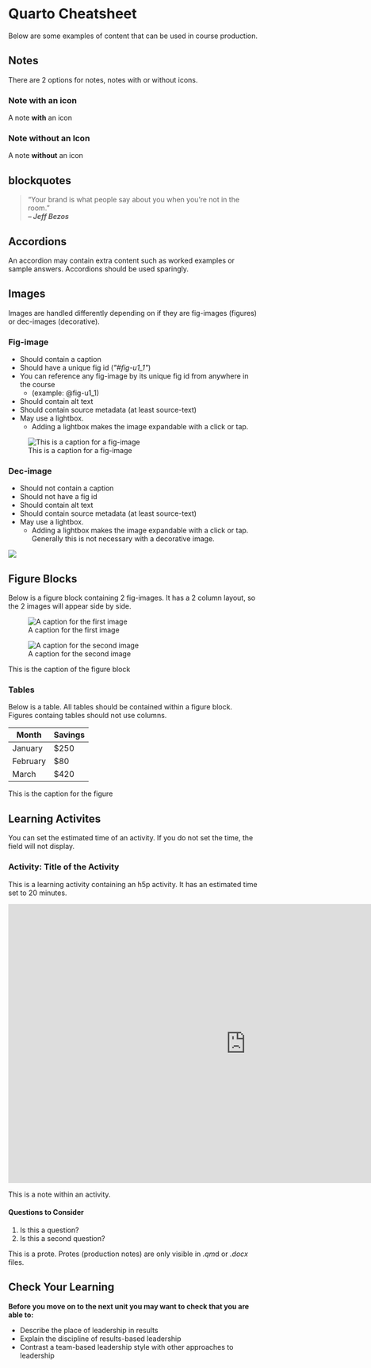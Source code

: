 # Quarto Cheatsheet {.unnumbered}

Below are some examples of content that can be used in course production.

## Notes {.unnumbered}

There are 2 options for notes, notes with or without icons.

### Note with an icon {.unnumbered}

::: {.note icon="true"}

A note **with** an icon

:::

### Note without an Icon {.unnumbered}

::: {.note}

A note **without** an icon

:::

## blockquotes {.unnumbered}

> "Your brand is what people say about you when you're not in the room."  
>  ***-- Jeff Bezos***

## Accordions {.unnumbered}

::: {.accordion title="This is an Accordion."}

An accordion may contain extra content such as worked examples or sample answers. Accordions should be used sparingly.

:::

## Images {.unnumbered}

Images are handled differently depending on if they are fig-images (figures) or dec-images (decorative).

### Fig-image {.unnumbered}

- Should contain a caption
- Should have a unique fig id (*\"#fig-u1_1\"*)
- You can reference any fig-image by its unique fig id from anywhere in the course
  - (example: @fig-u1_1)
- Should contain alt text
- Should contain source metadata (at least source-text)
- May use a lightbox. 
  - Adding a lightbox makes the image expandable with a click or tap.

![This is a caption for a fig-image](assets/u1/livingroom1.jpg){#fig-u1_1 .lightbox fig-alt="The alt text" source-text="Adapted from *A living room picture*" source-author="*Colin Madland*" source-author-link="https://madland.ca/" source-copyright="2009, TWU University" source-license-text="CC-BY 4.0" source-license-link="https://creativecommons.org/licenses/by/4.0/deed.en"}

### Dec-image {.unnumbered}

- Should not contain a caption
- Should not have a fig id
- Should contain alt text
- Should contain source metadata (at least source-text)
- May use a lightbox. 
  - Adding a lightbox makes the image expandable with a click or tap. Generally this is not necessary with a decorative image.


![](assets/u1/livingroom2.jpg){fig-alt="The alt text" source-text="Adapted from *A living room picture*" source-author="*Colin Madland*" source-author-link="https://madland.ca/" source-copyright="2009, TWU University" source-license-text="CC-BY 4.0" source-license-link="https://creativecommons.org/licenses/by/4.0/deed.en"}


## Figure Blocks {.unnumbered}

Below is a figure block containing 2 fig-images. It has a 2 column layout, so the 2 images will appear side by side.

::: {#fig-block_u1_1 layout-ncol="2"}

![A caption for the first image](assets/u1/livingroom3.jpg){#fig-u1_4 .lightbox fig-alt="The alt text" source-text="Adapted from *A living room picture*" source-author="*Colin Madland*" source-author-link="https://madland.ca/" source-copyright="2009, TWU University" source-license-text="CC-BY 4.0" source-license-link="https://creativecommons.org/licenses/by/4.0/deed.en"}

![A caption for the second image](assets/u1/livingroom4.jpg){#fig-u1_5 .lightbox fig-alt="The alt text" source-text="A living *room picture*" source-link="https://www.pexels.com/photo/round-brown-wooden-table-between-two-chairs-and-ottoman-chair-2079246/" source-author="*Colin Madland*" source-author-link="https://madland.ca/" source-copyright="2009, TWU University" source-license-text="CC-BY 4.0" source-license-link="https://creativecommons.org/licenses/by/4.0/deed.en"}


This is the caption of the figure block

:::

### Tables {.unnumbered}

Below is a table. All tables should be contained within a figure block. Figures containg tables should not use columns.

::: {#fig-table_u1_1}

| Month    | Savings |
| -------- | ------- |
| January  | $250    |
| February | $80     |
| March    | $420    |

This is the caption for the figure

:::



## Learning Activites {.unnumbered}

You can set the estimated time of an activity. If you do not set the time, the field will not display.

### Activity: Title of the Activity

::: {.learning-activity time="20"}

This is a learning activity containing an h5p activity. It has an estimated time set to 20 minutes.

<iframe src="https://create.twu.ca/h5p/wp-admin/admin-ajax.php?action=h5p_embed&id=612" width="958" height="563" frameborder="0" allowfullscreen="allowfullscreen" title="LDRS 662_Unit 1_4Rs"></iframe><script src="https://create.twu.ca/h5p/wp-content/plugins/h5p/h5p-php-library/js/h5p-resizer.js" charset="UTF-8"></script>

::: {.note}

This is a note within an activity.

:::



#### Questions to Consider {.unnumbered}

1. Is this a question?
2. Is this a second question?

:::

::: {.prote}

This is a prote. Protes (production notes) are only visible in *.qm*d or *.docx* files.

:::


## Check Your Learning {.unnumbered}

::: {.check}

**Before you move on to the next unit you may want to check that you are able to:**

- Describe the place of leadership in results
- Explain the discipline of results-based leadership
- Contrast a team-based leadership style with other approaches to leadership

:::

